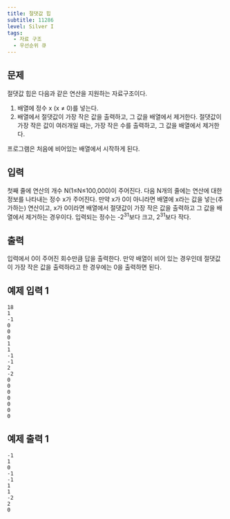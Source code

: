 ```yaml
---
title: 절댓값 힙
subtitle: 11286
level: Silver I
tags:
  - 자료 구조
  - 우선순위 큐
---
```


## 문제

절댓값 힙은 다음과 같은 연산을 지원하는 자료구조이다.

1.  배열에 정수 x (x ≠ 0)를 넣는다.
2.  배열에서 절댓값이 가장 작은 값을 출력하고, 그 값을 배열에서 제거한다. 절댓값이 가장 작은 값이 여러개일 때는, 가장 작은 수를 출력하고, 그 값을 배열에서 제거한다.

프로그램은 처음에 비어있는 배열에서 시작하게 된다.

## 입력

첫째 줄에 연산의 개수 N(1≤N≤100,000)이 주어진다. 다음 N개의 줄에는 연산에 대한 정보를 나타내는 정수 x가 주어진다. 만약 x가 0이 아니라면 배열에 x라는 값을 넣는(추가하는) 연산이고, x가 0이라면 배열에서 절댓값이 가장 작은 값을 출력하고 그 값을 배열에서 제거하는 경우이다. 입력되는 정수는 -2<sup>31</sup>보다 크고, 2<sup>31</sup>보다 작다.

## 출력

입력에서 0이 주어진 회수만큼 답을 출력한다. 만약 배열이 비어 있는 경우인데 절댓값이 가장 작은 값을 출력하라고 한 경우에는 0을 출력하면 된다.

## 예제 입력 1

```
18
1
-1
0
0
0
1
1
-1
-1
2
-2
0
0
0
0
0
0
0
```

## 예제 출력 1

```
-1
1
0
-1
-1
1
1
-2
2
0
```
